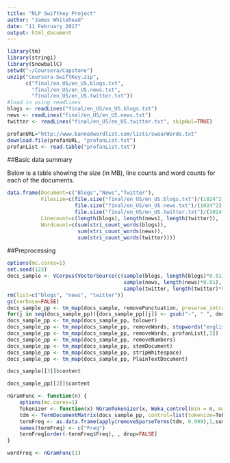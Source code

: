 ```yaml
---
title: "NLP Swiftkey Project"
author: "James Whitehead"
date: "11 February 2017"
output: html_document
---
```


```r
library(tm)
library(stringi)
library(SnowballC)
setwd("~/Coursera/Capstone")
unzip("Coursera-SwiftKey.zip",
      c("final/en_US/en_US.blogs.txt",
        "final/en_US/en_US.news.txt",
        "final/en_US/en_US.twitter.txt"))
#load in using readLines
blogs <- readLines("final/en_US/en_US.blogs.txt")
news <- readLines("final/en_US/en_US.news.txt")
twitter <- readLines("final/en_US/en_US.twitter.txt", skipNul=TRUE)

profanURL="http://www.bannedwordlist.com/lists/swearWords.txt"
download.file(profanURL, "profanList.txt")
profanList <- read.table("profanList.txt")
```

##Basic data summary

Below is a table showing the size (in MB), line counts and word counts for each of the documents.

```r
data.frame(Document=c("Blogs","News","Twitter"),
           Filesize=c(file.size("final/en_US/en_US.blogs.txt")/(1024^2),
                      file.size("final/en_US/en_US.news.txt")/(1024^2),
                      file.size("final/en_US/en_US.twitter.txt")/(1024^2)),
           Linecount=c(length(blogs), length(news), length(twitter)),
           Wordcount=c(sum(stri_count_words(blogs)),
                       sum(stri_count_words(news)),
                       sum(stri_count_words(twitter))))
```

##Preprocessing

```r
options(mc.cores=1)
set.seed(123)
docs_sample <- VCorpus(VectorSource(c(sample(blogs, length(blogs)*0.01),
                                      sample(news, length(news)*0.01),
                                      sample(twitter, length(twitter)*0.01))))
rm(list=c("blogs", "news", "twitter"))
gc(verbose=FALSE)
docs_sample_pp <- tm_map(docs_sample, removePunctuation, preserve_intra_word_dashes = TRUE)
for(j in seq(docs_sample_pp)){docs_sample_pp[[j]] <- gsub("-", " ", docs_sample_pp[[j]])}
docs_sample_pp <- tm_map(docs_sample_pp, tolower)
docs_sample_pp <- tm_map(docs_sample_pp, removeWords, stopwords("english"))
docs_sample_pp <- tm_map(docs_sample_pp, removeWords, profanList[,1])
docs_sample_pp <- tm_map(docs_sample_pp, removeNumbers)
docs_sample_pp <- tm_map(docs_sample_pp, stemDocument)
docs_sample_pp <- tm_map(docs_sample_pp, stripWhitespace)
docs_sample_pp <- tm_map(docs_sample_pp, PlainTextDocument)

docs_sample[[3]]$content

docs_sample_pp[[3]]$content
```


```r
nGramFunc <- function(n) {
    options(mc.cores=1)
    Tokenizer <- function(x) NGramTokenizer(x, Weka_control(min = n, max = n))
    tdm <- TermDocumentMatrix(docs_sample_pp, control=list(tokenize=Tokenizer))
    termFreq <- as.data.frame(apply(removeSparseTerms(tdm, 0.999),1,sum))
    names(termFreq) <- c("Freq")
    termFreq[order(-termFreq$Freq), , drop=FALSE]
}

wordFreq <- nGramFunc(1)
```